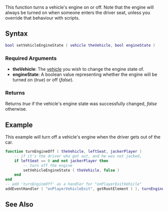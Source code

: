 
{{Server client function}}
This function turns a vehicle's engine on or off. Note that the engine will always be turned on when someone enters the driver seat, unless you override that behaviour with scripts.

==Syntax==
<syntaxhighlight lang="lua">
bool setVehicleEngineState ( vehicle theVehicle, bool engineState )
</syntaxhighlight>

===Required Arguments===
*'''theVehicle''': The [[/vehicle.md|vehicle]] you wish to change the engine state of.
*'''engineState''': A boolean value representing whether the engine will be turned on (''true'') or off (''false'').

===Returns===
Returns ''true'' if the vehicle's engine state was successfully changed, ''false'' otherwise.

==Example==
<section name="Serverside example" class="server" show="true">
This example will turn off a vehicle's engine when the driver gets out of the car.
<syntaxhighlight lang="lua">
function turnEngineOff ( theVehicle, leftSeat, jackerPlayer )
    -- if it's the driver who got out, and he was not jacked,
    if leftSeat == 0 and not jackerPlayer then
        -- turn off the engine
        setVehicleEngineState ( theVehicle, false )
    end
end
-- add 'turnEngineOff' as a handler for "onPlayerExitVehicle"
addEventHandler ( "onPlayerVehicleExit", getRootElement ( ), turnEngineOff )
</syntaxhighlight>
</section>

==See Also==
{{Vehicle functions}}